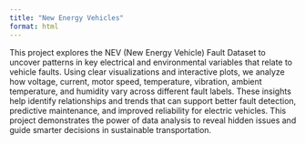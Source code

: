 ```yaml
---
title: "New Energy Vehicles"
format: html
---
```


This project explores the NEV (New Energy Vehicle) Fault Dataset to uncover patterns in key electrical and environmental variables that relate to vehicle faults. Using clear visualizations and interactive plots, we analyze how voltage, current, motor speed, temperature, vibration, ambient temperature, and humidity vary across different fault labels. These insights help identify relationships and trends that can support better fault detection, predictive maintenance, and improved reliability for electric vehicles. This project demonstrates the power of data analysis to reveal hidden issues and guide smarter decisions in sustainable transportation.